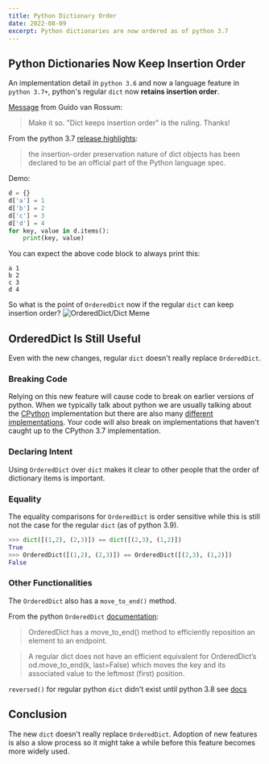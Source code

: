```yaml
---
title: Python Dictionary Order
date: 2022-08-09
excerpt: Python dictionaries are now ordered as of python 3.7
---
```


## Python Dictionaries Now Keep Insertion Order

An implementation detail in `python 3.6` and now a language feature in `python 3.7+`, python's regular `dict` now **retains insertion order**.

[Message](https://mail.python.org/pipermail/python-dev/2017-December/151283.html) from Guido van Rossum:
> Make it so. "Dict keeps insertion order" is the ruling. Thanks!

From the python 3.7 [release highlights](https://docs.python.org/3/whatsnew/3.7.html#:~:text=the%20insertion%2Dorder%20preservation%20nature%20of%20dict%20objects%20has%20been%20declared%20to%20be%20an%20official%20part%20of%20the%20Python%20language%20spec.):
> the insertion-order preservation nature of dict objects has been declared to be an official part of the Python language spec.

Demo:
```py
d = {}
d['a'] = 1
d['b'] = 2
d['c'] = 3
d['d'] = 4
for key, value in d.items():
    print(key, value)
```
You can expect the above code block to always print this:
```
a 1
b 2
c 3
d 4
```

So what is the point of `OrderedDict` now if the regular `dict` can keep insertion order?
![OrderedDict/Dict Meme](./dict-ordereddict-duplicate-meme.png)

## OrderedDict Is Still Useful

Even with the new changes, regular `dict` doesn't really replace `OrderedDict`.

### Breaking Code
Relying on this new feature will cause code to break on earlier versions of python. When we typically talk about python we are usually talking about the [CPython](https://www.python.org/) implementation but there are also many [different implementations](https://wiki.python.org/moin/PythonImplementations). Your code will also break on implementations that haven't caught up to the CPython 3.7 implementation.

### Declaring Intent

Using `OrderedDict` over `dict` makes it clear to other people that the order of dictionary items is important.

### Equality
The equality comparisons for `OrderedDict` is order sensitive while this is still not the case for the regular `dict` (as of python 3.9).

```py
>>> dict([(1,2), (2,3)]) == dict([(2,3), (1,2)])
True
>>> OrderedDict([(1,2), (2,3)]) == OrderedDict([(2,3), (1,2)])
False
```

### Other Functionalities

The `OrderedDict` also has a `move_to_end()` method.

From the python `OrderedDict` [documentation](https://docs.python.org/3/library/collections.html#:~:text=OrderedDict%20has%20a%20move_to_end,the%20leftmost%20(first)%20position):
> OrderedDict has a move_to_end() method to efficiently reposition an element to an endpoint.

> A regular dict does not have an efficient equivalent for OrderedDict’s od.move_to_end(k, last=False) which moves the key and its associated value to the leftmost (first) position.

`reversed()` for regular python `dict` didn't exist until python 3.8 see [docs](https://docs.python.org/3/library/collections.html#:~:text=Until%20Python%203.8%2C%20dict%20lacked%20a%20__reversed__()%20method.)

## Conclusion

The new `dict` doesn't really replace `OrderedDict`. Adoption of new features is also a slow process so it might take a while before this feature becomes more widely used.